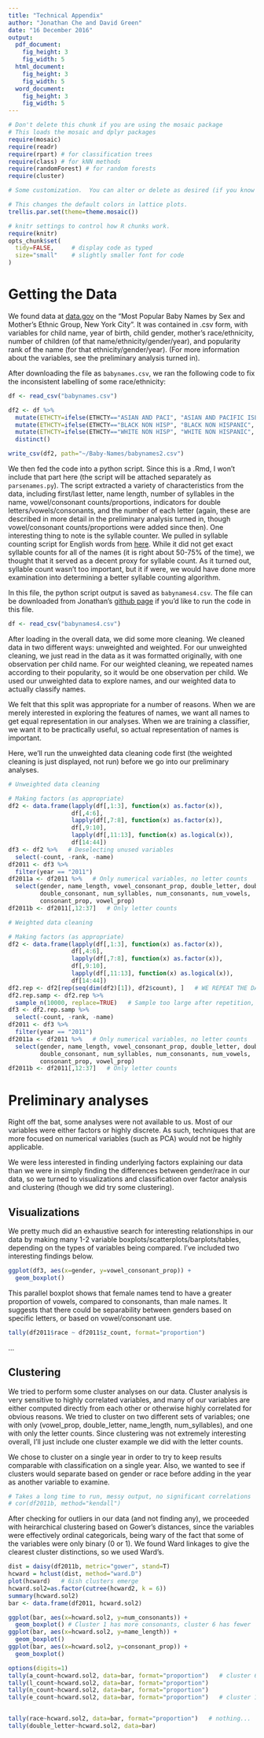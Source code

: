 ```yaml
---
title: "Technical Appendix"
author: "Jonathan Che and David Green"
date: "16 December 2016"
output: 
  pdf_document:
    fig_height: 3
    fig_width: 5
  html_document:
    fig_height: 3
    fig_width: 5
  word_document:
    fig_height: 3
    fig_width: 5
---
```



```r
# Don't delete this chunk if you are using the mosaic package
# This loads the mosaic and dplyr packages
require(mosaic)
require(readr)
require(rpart) # for classification trees
require(class) # for kNN methods
require(randomForest) # for random forests
require(cluster)
```

```r
# Some customization.  You can alter or delete as desired (if you know what you are doing).

# This changes the default colors in lattice plots.
trellis.par.set(theme=theme.mosaic())  

# knitr settings to control how R chunks work.
require(knitr)
opts_chunk$set(
  tidy=FALSE,     # display code as typed
  size="small"    # slightly smaller font for code
)
```

# Getting the Data

We found data at [data.gov](https://catalog.data.gov/dataset/most-popular-baby-names-by-sex-and-mothers-ethnic-group-new-york-city-8c742) on the "Most Popular Baby Names by Sex and Mother's Ethnic Group, New York City". It was contained in .csv form, with variables for child name, year of birth, child gender, mother's race/ethnicity, number of children (of that name/ethnicity/gender/year), and popularity rank of the name (for that ethnicity/gender/year). (For more information about the variables, see the preliminary analysis turned in).

After downloading the file as `babynames.csv`, we ran the following code to fix the inconsistent labelling of some race/ethnicity:

```r
df <- read_csv("babynames.csv")

df2 <- df %>%
  mutate(ETHCTY=ifelse(ETHCTY=="ASIAN AND PACI", "ASIAN AND PACIFIC ISLANDER", ETHCTY)) %>%
  mutate(ETHCTY=ifelse(ETHCTY=="BLACK NON HISP", "BLACK NON HISPANIC", ETHCTY)) %>%
  mutate(ETHCTY=ifelse(ETHCTY=="WHITE NON HISP", "WHITE NON HISPANIC", ETHCTY)) %>%
  distinct()

write_csv(df2, path="~/Baby-Names/babynames2.csv")
```

We then fed the code into a python script. Since this is a .Rmd, I won't include that part here (the script will be attached separately as `parsenames.py`). The script extracted a variety of characteristics from the data, including first/last letter, name length, number of syllables in the name, vowel/consonant counts/proportions, indicators for double letters/vowels/consonants, and the number of each letter (again, these are described in more detail in the preliminary analysis turned in, though vowel/consonant counts/proportions were added since then). One interesting thing to note is the syllable counter. We pulled in syllable counting script for English words from [here](http://eayd.in/?p=232). While it did not get exact syllable counts for all of the names (it is right about 50-75% of the time), we thought that it served as a decent proxy for syllable count. As it turned out, syllable count wasn't too important, but it if were, we would have done more examination into determining a better syllable counting algorithm.

In this file, the python script output is saved as `babynames4.csv`. The file can be downloaded from Jonathan's [github page](https://github.com/jche/Baby-Names) if you'd like to run the code in this file.

```r
df <- read_csv("babynames4.csv")
```

After loading in the overall data, we did some more cleaning. We cleaned data in two different ways: unweighted and weighted. For our unweighted cleaning, we just read in the data as it was formatted originally, with one observation per child name. For our weighted cleaning, we repeated names according to their popularity, so it would be one observation per child. We used our unweighted data to explore names, and our weighted data to actually classify names.

We felt that this split was appropriate for a number of reasons. When we are merely interested in exploring the features of names, we want all names to get equal representation in our analyses. When we are training a classifier, we want it to be practically useful, so actual representation of names is important.

Here, we'll run the unweighted data cleaning code first (the weighted cleaning is just displayed, not run) before we go into our preliminary analyses.

```r
# Unweighted data cleaning

# Making factors (as appropriate)
df2 <- data.frame(lapply(df[,1:3], function(x) as.factor(x)),
                  df[,4:6],
                  lapply(df[,7:8], function(x) as.factor(x)),
                  df[,9:10],
                  lapply(df[,11:13], function(x) as.logical(x)),
                  df[14:44])
df3 <- df2 %>%   # Deselecting unused variables
  select(-count, -rank, -name)
df2011 <- df3 %>%
  filter(year == "2011")
df2011a <- df2011 %>%   # Only numerical variables, no letter counts
  select(gender, name_length, vowel_consonant_prop, double_letter, double_vowel, 
         double_consonant, num_syllables, num_consonants, num_vowels,
         consonant_prop, vowel_prop)
df2011b <- df2011[,12:37]   # Only letter counts
```

```r
# Weighted data cleaning

# Making factors (as appropriate)
df2 <- data.frame(lapply(df[,1:3], function(x) as.factor(x)),
                  df[,4:6],
                  lapply(df[,7:8], function(x) as.factor(x)),
                  df[,9:10],
                  lapply(df[,11:13], function(x) as.logical(x)),
                  df[14:44])
df2.rep <- df2[rep(seq(dim(df2)[1]), df2$count), ]   # WE REPEAT THE DATA BY COUNT
df2.rep.samp <- df2.rep %>%
  sample_n(10000, replace=TRUE)   # Sample too large after repetition, so we sample back down
df3 <- df2.rep.samp %>%
  select(-count, -rank, -name)
df2011 <- df3 %>%
  filter(year == "2011")
df2011a <- df2011 %>%   # Only numerical variables, no letter counts
  select(gender, name_length, vowel_consonant_prop, double_letter, double_vowel, 
         double_consonant, num_syllables, num_consonants, num_vowels,
         consonant_prop, vowel_prop)
df2011b <- df2011[,12:37]   # Only letter counts
```

# Preliminary analyses

Right off the bat, some analyses were not available to us. Most of our variables were either factors or highly discrete. As such, techniques that are more focused on numerical variables (such as PCA) would not be highly applicable.

We were less interested in finding underlying factors explaining our data than we were in simply finding the differences between gender/race in our data, so we turned to visualizations and classification over factor analysis and clustering (though we did try some clustering).

## Visualizations

We pretty much did an exhaustive search for interesting relationships in our data by making many 1-2 variable boxplots/scatterplots/barplots/tables, depending on the types of variables being compared. I've included two interesting findings below.

```r
ggplot(df3, aes(x=gender, y=vowel_consonant_prop)) +
  geom_boxplot()
```

This parallel boxplot shows that female names tend to have a greater proportion of vowels, compared to consonants, than male names. It suggests that there could be separability between genders based on specific letters, or based on vowel/consonant use.

```r
tally(df2011$race ~ df2011$z_count, format="proportion")
```

...

## Clustering

We tried to perform some cluster analyses on our data. Cluster analysis is very sensitive to highly correlated variables, and many of our variables are either computed directly from each other or otherwise highly correlated for obvious reasons. We tried to cluster on two different sets of variables; one with only (vowel\_prop, double\_letter, name\_length, num\_syllables), and one with only the letter counts. Since clustering was not extremely interesting overall, I'll just include one cluster example we did with the letter counts.

We chose to cluster on a single year in order to try to keep results comparable with classification on a single year. Also, we wanted to see if clusters would separate based on gender or race before adding in the year as another variable to examine.

```r
# Takes a long time to run, messy output, no significant correlations
# cor(df2011b, method="kendall")
```

After checking for outliers in our data (and not finding any), we proceeded with heirarchical clustering based on Gower's distances, since the variables were effectively ordinal categoricals, being wary of the fact that some of the variables were only binary (0 or 1). We found Ward linkages to give the clearest cluster distinctions, so we used Ward's.

```r
dist = daisy(df2011b, metric="gower", stand=T)
hcward = hclust(dist, method="ward.D") 
plot(hcward)   # 6ish clusters emerge
hcward.sol2=as.factor(cutree(hcward2, k = 6))
summary(hcward.sol2)
bar <- data.frame(df2011, hcward.sol2)

ggplot(bar, aes(x=hcward.sol2, y=num_consonants)) +
  geom_boxplot() # Cluster 1 has more consonants, cluster 6 has fewer
ggplot(bar, aes(x=hcward.sol2, y=name_length)) +
  geom_boxplot()
ggplot(bar, aes(x=hcward.sol2, y=consonant_prop)) +
  geom_boxplot()

options(digits=1)
tally(a_count~hcward.sol2, data=bar, format="proportion")   # cluster 6 has more a
tally(l_count~hcward.sol2, data=bar, format="proportion")
tally(n_count~hcward.sol2, data=bar, format="proportion")
tally(e_count~hcward.sol2, data=bar, format="proportion")   # cluster 1 has more e


tally(race~hcward.sol2, data=bar, format="proportion")   # nothing...
tally(double_letter~hcward.sol2, data=bar)   
```

